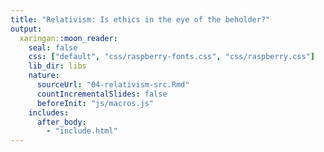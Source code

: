 ```yaml
---
title: "Relativism: Is ethics in the eye of the beholder?"
output:
  xaringan::moon_reader:
    seal: false
    css: ["default", "css/raspberry-fonts.css", "css/raspberry.css"]
    lib_dir: libs
    nature:
      sourceUrl: "04-relativism-src.Rmd"
      countIncrementalSlides: false
      beforeInit: "js/macros.js"
    includes:
      after_body: 
        - "include.html"   
---
```

